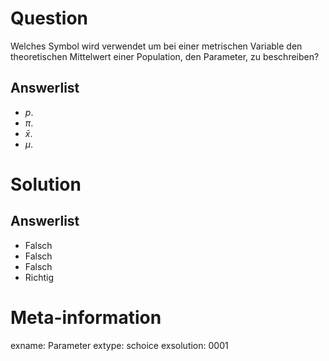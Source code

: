 Question
========

Welches Symbol wird verwendet um bei einer metrischen Variable den theoretischen Mittelwert einer Population, den Parameter, zu beschreiben?


Answerlist
----------
* $p$.
* $\pi$.
* $\bar{x}$.
* $\mu$.

Solution
========

Answerlist
----------
* Falsch
* Falsch
* Falsch
* Richtig

Meta-information
================
exname: Parameter
extype: schoice
exsolution: 0001